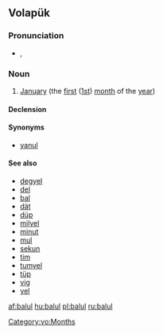 ==Volapük==

===Pronunciation===
* {{IPA|[ba.ˈlul]|lang=vo}}, {{X-SAMPA|[ba."lul]}}

===Noun===
{{vo-noun}}

# [[January]] (the [[first]] ([[1st]]) [[month]] of the [[year]])

====Declension====
{{vo-decl-noun}}

====Synonyms====
* [[yanul]]

====See also====
* [[degyel]]
* [[del]]
* [[bal]]
* [[dät]]
* [[düp]]
* [[milyel]]
* [[minut]]
* [[mul]]
* [[sekun]]
* [[tim]]
* [[tumyel]]
* [[tüp]]
* [[vig]]
* [[yel]]

[[Category:vo:Months]]

[[af:balul]]
[[hu:balul]]
[[pl:balul]]
[[ru:balul]]